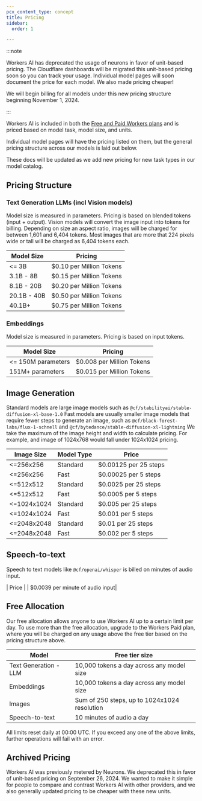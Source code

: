 ```yaml
---
pcx_content_type: concept
title: Pricing
sidebar:
  order: 1

---
```


:::note


Workers AI has deprecated the usage of neurons in favor of unit-based pricing. The Cloudflare dashboards will be migrated this unit-based pricing soon so you can track your usage. Individual model pages will soon document the price for each model. We also made pricing cheaper! 

We will begin billing for all models under this new pricing structure beginning November 1, 2024.


:::

Workers AI is included in both the [Free and Paid Workers plans](/workers/platform/pricing/) and is priced based on model task, model size, and units.

Individual model pages will have the pricing listed on them, but the general pricing structure across our models is laid out below.

These docs will be updated as we add new pricing for new task types in our model catalog.

## Pricing Structure

### Text Generation LLMs (incl Vision models)
Model size is measured in parameters.
Pricing is based on blended tokens (input + output).
Vision models will convert the image input into tokens for billing. Depending on size an aspect ratio, images will be charged for between 1,601 and 6,404 tokens. Most images that are more that 224 pixels wide or tall will be charged as 6,404 tokens each.

| Model Size       | Pricing                  |
| ---------------- | ------------------------ |
| \<= 3B            | $0.10 per Million Tokens |
| 3.1B - 8B        | $0.15 per Million Tokens |
| 8.1B - 20B       | $0.20 per Million Tokens |
| 20.1B - 40B      | $0.50 per Million Tokens |
| 40.1B+           | $0.75 per Million Tokens |

### Embeddings
Model size is measured in parameters.
Pricing is based on input tokens.

| Model Size         | Pricing                   |
| ------------------ | ------------------------- |
| \<= 150M parameters | $0.008 per Million Tokens |
| 151M+ parameters   | $0.015 per Million Tokens |

## Image Generation
Standard models are large image models such as `@cf/stabilityai/stable-diffusion-xl-base-1.0`
Fast models are usually smaller image models that require fewer steps to generate an image, such as `@cf/black-forest-labs/flux-1-schnell` and `@cf/bytedance/stable-diffusion-xl-lightning`
We take the maximum of the image height and width to calculate pricing. For example, and image of 1024x768 would fall under 1024x1024 pricing.

| Image Size  | Model Type | Price                 |
| ----------- | ---------- | --------------------- |
| \<=256x256   | Standard   | $0.00125 per 25 steps |
| \<=256x256   | Fast       | $0.00025 per 5 steps  |
| \<=512x512   | Standard   | $0.0025 per 25 steps  |
| \<=512x512   | Fast       | $0.0005 per 5 steps   |
| \<=1024x1024 | Standard   | $0.005 per 25 steps   |
| \<=1024x1024 | Fast       | $0.001 per 5 steps    |
| \<=2048x2048 | Standard   | $0.01 per 25 steps    |
| \<=2048x2048 | Fast       | $0.002 per 5 steps    |

## Speech-to-text
Speech to text models like `@cf/openai/whisper` is billed on minutes of audio input.

| Price                            |
| $0.0039 per minute of audio input|


## Free Allocation

Our free allocation allows anyone to use Workers AI up to a certain limit per day. To use more than the free allocation, upgrade to the Workers Paid plan, where you will be charged on any usage above the free tier based on the pricing structure above.


| Model                 | Free tier size                               |
| --------------------- | -------------------------------------------- |
| Text Generation - LLM | 10,000 tokens a day across any model size    |
| Embeddings            | 10,000 tokens a day across any model size    |
| Images                | Sum of 250 steps, up to 1024x1024 resolution |
| Speech-to-text        | 10 minutes of audio a day                    |

All limits reset daily at 00:00 UTC. If you exceed any one of the above limits, further operations will fail with an error.


## Archived Pricing

Workers AI was previously metered by Neurons. We deprecated this in favor of unit-based pricing on September 26, 2024. We wanted to make it simple for people to compare and contrast Workers AI with other providers, and we also generally updated pricing to be cheaper with these new units.
